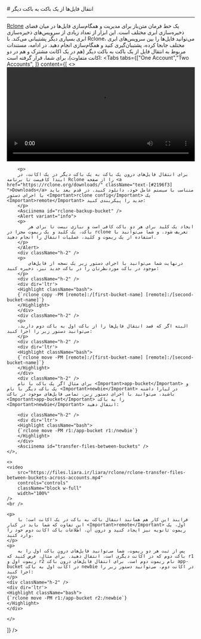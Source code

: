 

<Layout>
<Head>
<title>مستندات انتقال باکت به باکت - لیارا</title>
<meta property="og:title" content="مستندات خدمات رایانش ابری لیارا" />
<meta property="og:description" content="مستندات مربوط به نحوه انتقال باکت به باکت در فضای ذخیره‌سازی ابری در لیارا"  />
<meta property="og:image" content="https://files.liara.ir/liara/logos/liara-poster.jpg" />
</Head>
# انتقال فایل‌ها از یک باکت به باکت دیگر
<hr className="mb-2" />

<a href="https://rclone.org/" className="text-[#2196f3] ">Rclone</a> یک خط فرمان متن‌باز برای مدیریت و همگام‌سازی فایل‌ها در میان فضای ذخیره‌سازی ابری مختلف است. این ابزار از تعداد زیادی از سرویس‌های ذخیره‌سازی ابری  بسیاری دیگر پشتیبانی می‌کند. با Rclone، می‌توانید فایل‌ها را بین سرویس‌های ابری مختلف جابجا کرده، پشتیبان‌گیری کنید و همگام‌سازی انجام دهید.
در ادامه، مستندات مربوط به انتقال فایل از یک باکت به باکت دیگر (هم در یک اکانت مشترک و هم در دو اکانت متفاوت)، برای شما، قرار گرفته است:
<Tabs 
    tabs={["One Account","Two Accounts", ]} 
    content={[
    <>
        <video
        src="https://files.liara.ir/liara/rclone/rclone-transfer-files-between-buckets.mp4"
        controls="controls"
        className="block w-full"
        width="100%"
        />
        <br />

        <p>
        برای انتقال فایل‌های درون یک باکت به یک باکت دیگر در یک اکانت، در ابتدا کافیست تا برنامه Rclone را از صفحه <a href="https://rclone.org/downloads/" className="text-[#2196f3] ">Downloads</a> متناسب با سیستم عامل خود، دانلود کنید. در قدم بعد باید با اجرای دستور <Important>rclone config</Important> یک <Important>remote</Important> جدید را پیکربندی کنید:
        </p>
        <Asciinema id="rclone-backup-bucket" />
        <Alert variant="info">
        <p>
            ایجاد یک کلید برای هر دو باکت کافی است و نیازی نیست تا برای هر باکت، یک کلید و یک ریموت مجزا در rclone تعریف شود. و شما می‌توانید با استفاده از یک ریموت و کلید، عملیات انتقال را انجام دهید.
        </p>
        </Alert>
        <div className="h-2" />
        <p>
            درنهایت شما می‌توانید با اجرای دستور زیر یک نسخه از فایل‌های موجود در باکت موردنظرتان را در باکت جدید نیز، ذخیره کنید:
        </p>
        <div className="h-2" />
        <div dir='ltr'>
        <Highlight className="bash">
        {`rclone copy -PM [remote]:/[first-bucket-name] [remote]:/[second-bucket-name]`}
        </Highlight>
        </div>
        <div className="h-2" />
        <p>
        البته اگر که قصد انتقال فایل‌ها را از باکت اول به باکت دوم دارید، می‌توانید دستور زیر را اجرا کنید:
        </p>
        <div className="h-2" />
        <div dir='ltr'>
        <Highlight className="bash">
        {`rclone move -PM [remote]:/[first-bucket-name] [remote]:/[second-bucket-name]`}
        </Highlight>
        </div>
        <div className="h-2" />
        برای مثال اگر یک باکت با نام <Important>app-bucket</Important> و یک باکت دیگر با نام <Important>newbie</Important> در لیارا داشته باشید، می‌توانید با اجرای دستور زیر، تمامی فایل‌های موجود در باکت <Important>app-bucket</Important> را به باکت <Important>newbie</Important> انتقال دهید:
        
        <div className="h-2" />
        <div dir='ltr'>
        <Highlight className="bash">
        {`rclone move -PM r1:/app-bucket r1:/newbie`}
        </Highlight>
        </div>
        <Asciinema id="transfer-files-between-buckets" />
    </>,

    <>
    <video
        src="https://files.liara.ir/liara/rclone/rclone-transfer-files-between-buckets-across-accounts.mp4"
        controls="controls"
        className="block w-full"
        width="100%"
    />
    <br />

    <p>
        فرایند این کار هم همانند انتقال باکت به باکت در یک اکانت است؛ با این تفاوت که شما باید در کنار <Important>remote</Important> اول، یک ریموت ثانویه نیز ایجاد کنید و درون آن، اطلاعات باکت اکانت دوم خود را وارد کنید.
    </p>
    <p>
        پس از ثبت هر دو ریموت، شما می‌توانید فایل‌های درون باکت اول را به باکت دوم که در اکانت دیگری است، انتقال دهید. برای مثال، فرض کنید که r1 ریموت اول و r2 نام ریموت دوم است. برای انتقال فایل‌های درون باکت app-bucket در اکانت اول به باکت newbie در اکانت دوم، می‌توانید دستور زیر را اجرا کنید:
    </p>
    <div className="h-2" />
    <div dir='ltr'>
    <Highlight className="bash">
    {`rclone move -PM r1:/app-bucket r2:/newbie`}
    </Highlight>
    </div>

    </>
]} 
/>


</Layout>